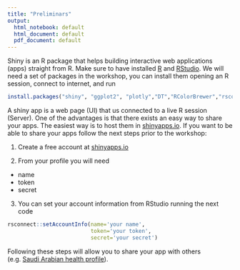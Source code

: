 ```yaml
---
title: "Preliminars"
output:
  html_notebook: default
  html_document: default
  pdf_document: default
---
```


Shiny is an R package that helps building interactive web applications (apps) straight from R. Make sure to have installed [R](https://www.r-project.org/) and [RStudio](https://www.rstudio.com/products/rstudio/download/#download).  We will need a set of packages in the workshop, you can install them opening an R session, connect to internet, and run

```r
install.packages("shiny", "ggplot2", "plotly","DT","RColorBrewer","rsconnect")
```

A shiny app is a web page (UI) that us connected to a live R session (Server). One of the advantages is that there exists an easy way to share your apps. The easiest way is to host them in [shinyapps.io](shinyapps.io). If you want to be able to share your apps follow the next steps prior to the workshop:

1. Create a free account at [shinyapps.io](shinyapps.io)

2. From your profile you will need
  + name
  + token
  + secret
  
3. You can set your account information from RStudio running the next code
```r
rsconnect::setAccountInfo(name='your name',
                          token='your token',
                          secret='your secret')
```
 Following these steps will allow you to share your app with others (e.g. [Saudi Arabian health profile](https://population-health.shinyapps.io/saudi-arabia-health-profile/)).
